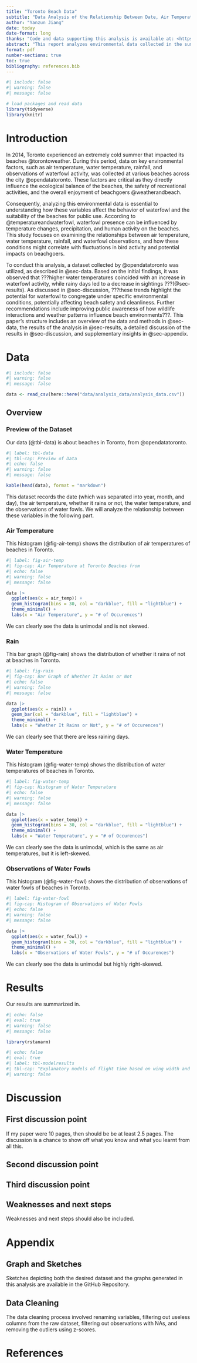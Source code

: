 ```yaml
---
title: "Toronto Beach Data"
subtitle: "Data Analysis of the Relationship Between Date, Air Temperature, Whether It Rains or Not, Water Temperature, and Observations of Water Fowls"
author: "Yanzun Jiang"
date: today
date-format: long
thanks: "Code and data supporting this analysis is available at: <https://github.com/Stary54264/Toronto-Beach-Data>"
abstract: "This report analyzes environmental data collected in the summer of 2023 regarding Toronto's beaches, focusing on variables such as air temperature, water temperature, rainfall, and waterfowl observations. The findings reveal that ?increased water temperatures correlate with higher waterfowl activity, while rainy conditions tend to reduce sightings?. These insights emphasize the importance of understanding how weather patterns affect wildlife behavior and beach usability, suggesting that public awareness and management strategies should be adapted accordingly. Future research should explore the impact of these environmental factors on beachgoer experiences and the broader ecological implications."
format: pdf
number-sections: true
toc: true
bibliography: references.bib
---
```


```r
#| include: false
#| warning: false
#| message: false

# load packages and read data
library(tidyverse)
library(knitr)
```

\newpage

# Introduction

In 2014, Toronto experienced an extremely cold summer that impacted its beaches @torontoweather. During this period, data on key environmental factors, such as air temperature, water temperature, rainfall, and observations of waterfowl activity, was collected at various beaches across the city @opendatatoronto. These factors are critical as they directly influence the ecological balance of the beaches, the safety of recreational activities, and the overall enjoyment of beachgoers @weatherandbeach.

Consequently, analyzing this environmental data is essential to understanding how these variables affect the behavior of waterfowl and the suitability of the beaches for public use. According to @temperatureandwaterfowl, waterfowl presence can be influenced by temperature changes, precipitation, and human activity on the beaches. This study focuses on examining the relationships between air temperature, water temperature, rainfall, and waterfowl observations, and how these conditions might correlate with fluctuations in bird activity and potential impacts on beachgoers.

To conduct this analysis, a dataset collected by @opendatatoronto was utilized, as described in @sec-data. Based on the initial findings, it was observed that ???higher water temperatures coincided with an increase in waterfowl activity, while rainy days led to a decrease in sightings ???(@sec-results). As discussed in @sec-discussion, ???these trends highlight the potential for waterfowl to congregate under specific environmental conditions, potentially affecting beach safety and cleanliness. Further recommendations include improving public awareness of how wildlife interactions and weather patterns influence beach environments???. This paper's structure includes an overview of the data and methods in @sec-data, the results of the analysis in @sec-results, a detailed discussion of the results in @sec-discussion, and supplementary insights in @sec-appendix.

# Data {#sec-data}

```r
#| include: false
#| warning: false
#| message: false

data <- read_csv(here::here("data/analysis_data/analysis_data.csv"))
```

## Overview

### Preview of the Dataset

Our data (@tbl-data) is about beaches in Toronto, from @opendatatoronto.

```r
#| label: tbl-data
#| tbl-cap: Preview of Data
#| echo: false
#| warning: false
#| message: false

kable(head(data), format = "markdown")
```

This dataset records the date (which was separated into year, month, and day), the air temperature, whether it rains or not, the water temperature, and the observations of water fowls. We will analyze the relationship between these variables in the following part.

### Air Temperature

This histogram (@fig-air-temp) shows the distribution of air temperatures of beaches in Toronto.

```r
#| label: fig-air-temp
#| fig-cap: Air Temperature at Toronto Beaches from
#| echo: false
#| warning: false
#| message: false

data |>
  ggplot(aes(x = air_temp)) +
  geom_histogram(bins = 30, col = "darkblue", fill = "lightblue") +
  theme_minimal() +
  labs(x = "Air Temperature", y = "# of Occurences")
```

We can clearly see the data is unimodal and is not skewed.

### Rain

This bar graph (@fig-rain) shows the distribution of whether it rains of not at beaches in Toronto.

```r
#| label: fig-rain
#| fig-cap: Bar Graph of Whether It Rains or Not
#| echo: false
#| warning: false
#| message: false

data |>
  ggplot(aes(x = rain)) +
  geom_bar(col = "darkblue", fill = "lightblue") +
  theme_minimal() +
  labs(x = "Whether It Rains or Not", y = "# of Occurences")
```

We can clearly see that there are less raining days.

### Water Temperature

This histogram (@fig-water-temp) shows the distribution of water temperatures of beaches in Toronto.

```r
#| label: fig-water-temp
#| fig-cap: Histogram of Water Temperature
#| echo: false
#| warning: false
#| message: false

data |>
  ggplot(aes(x = water_temp)) +
  geom_histogram(bins = 30, col = "darkblue", fill = "lightblue") +
  theme_minimal() +
  labs(x = "Water Temperature", y = "# of Occurences")
```

We can clearly see the data is unimodal, which is the same as air temperatures, but it is left-skewed.

### Observations of Water Fowls

This histogram (@fig-water-fowl) shows the distribution of observations of water fowls of beaches in Toronto.

```r
#| label: fig-water-fowl
#| fig-cap: Histogram of Observations of Water Fowls
#| echo: false
#| warning: false
#| message: false

data |>
  ggplot(aes(x = water_fowl)) +
  geom_histogram(bins = 30, col = "darkblue", fill = "lightblue") +
  theme_minimal() +
  labs(x = "Observations of Water Fowls", y = "# of Occurences")
```

We can clearly see the data is unimodal but highly right-skewed.

# Results {#sec-results}

Our results are summarized in.

```r
#| echo: false
#| eval: true
#| warning: false
#| message: false

library(rstanarm)
```


```r
#| echo: false
#| eval: true
#| label: tbl-modelresults
#| tbl-cap: "Explanatory models of flight time based on wing width and wing length"
#| warning: false

```


# Discussion {#sec-discussion}

## First discussion point

If my paper were 10 pages, then should be be at least 2.5 pages. The discussion is a chance to show off what you know and what you learnt from all this. 

## Second discussion point

## Third discussion point

## Weaknesses and next steps

Weaknesses and next steps should also be included.

\newpage

\appendix

# Appendix {#sec-appendix}

## Graph and Sketches

Sketches depicting both the desired dataset and the graphs generated in this analysis are available in the GitHub Repository.

## Data Cleaning

The data cleaning process involved renaming variables, filtering out useless columns from the raw dataset, filtering out observations with NAs, and removing the outliers using z-scores.

\newpage

# References
